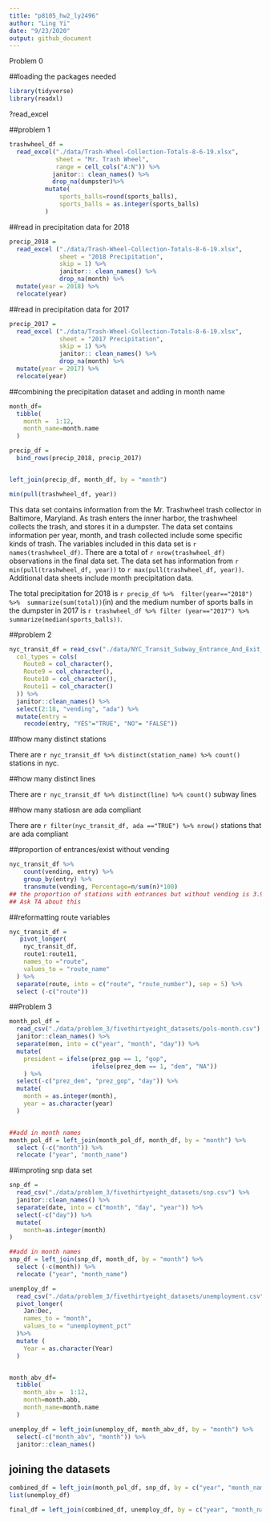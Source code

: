 ```yaml
---
title: "p8105_hw2_ly2496"
author: "Ling Yi"
date: "9/23/2020"
output: github_document
---
```


Problem 0

##loading the packages needed

```r
library(tidyverse)
library(readxl)
```


?read_excel

##problem 1

```r
trashwheel_df =
  read_excel("./data/Trash-Wheel-Collection-Totals-8-6-19.xlsx",
             sheet = "Mr. Trash Wheel",
             range = cell_cols("A:N")) %>%
            janitor:: clean_names() %>%
            drop_na(dumpster)%>%
          mutate(
              sports_balls=round(sports_balls),
              sports_balls = as.integer(sports_balls)
          )
```

##read in precipitation data for 2018

```r
precip_2018 =
  read_excel ("./data/Trash-Wheel-Collection-Totals-8-6-19.xlsx",
              sheet = "2018 Precipitation",
              skip = 1) %>% 
              janitor:: clean_names() %>%
              drop_na(month) %>% 
  mutate(year = 2018) %>% 
  relocate(year)
```

##read in precipitation data for 2017

```r
precip_2017 =
  read_excel ("./data/Trash-Wheel-Collection-Totals-8-6-19.xlsx",
              sheet = "2017 Precipitation",
              skip = 1) %>% 
              janitor:: clean_names() %>%
              drop_na(month) %>% 
  mutate(year = 2017) %>% 
  relocate(year)
```


##combining the precipitation dataset and adding in month name

```r
month_df=
  tibble(
    month =  1:12,
    month_name=month.name
  )

precip_df = 
  bind_rows(precip_2018, precip_2017)


left_join(precip_df, month_df, by = "month")

min(pull(trashwheel_df, year))

```


This data set contains information from the Mr. Trashwheel trash collector in Baltimore, Maryland. As trash enters the inner harbor, the trashwheel collects the trash, and stores it in a dumpster. The data set contains information per year, month, and trash collected include some specific kinds of trash. The variables included in this data set is `r names(trashwheel_df)`. There are a total of `r nrow(trashwheel_df)` observations in the final data set. The data set has information from `r min(pull(trashwheel_df, year))` to `r max(pull(trashwheel_df, year))`. Additional data sheets include month precipitation data. 

The total precipitation for 2018 is `r precip_df %>%  filter(year=="2018") %>%  summarize(sum(total))`(in) and the medium number of sports balls in the dumpster in 2017 is `r trashwheel_df %>% filter (year=="2017") %>% summarize(median(sports_balls))`. 


##problem 2

```r
nyc_transit_df = read_csv("./data/NYC_Transit_Subway_Entrance_And_Exit_Data.csv",
  col_types = cols(
    Route8 = col_character(),
    Route9 = col_character(),
    Route10 = col_character(),
    Route11 = col_character()
  )) %>% 
  janitor::clean_names() %>% 
  select(2:18, "vending", "ada") %>% 
  mutate(entry = 
    recode(entry, "YES"="TRUE", "NO"= "FALSE"))

```

##how many distinct stations

There are `r nyc_transit_df %>% distinct(station_name) %>% count()` stations in nyc.


##how many distinct lines

There are `r nyc_transit_df %>% distinct(line) %>% count()` subway lines


##how many statiosn are ada compliant

There are `r filter(nyc_transit_df, ada =="TRUE") %>% nrow()` stations that are ada compliant

##proportion of entrances/exist without vending

```r
nyc_transit_df %>% 
    count(vending, entry) %>% 
    group_by(entry) %>% 
    transmute(vending, Percentage=n/sum(n)*100)
## the proportion of stations with entrances but without vending is 3.93%
## Ask TA about this
```


##reformatting route variables

```r
nyc_transit_df = 
   pivot_longer(
    nyc_transit_df,
    route1:route11, 
    names_to ="route",
    values_to = "route_name"
  ) %>% 
  separate(route, into = c("route", "route_number"), sep = 5) %>% 
  select (-c("route"))

```

##Problem 3

```r
month_pol_df = 
  read_csv("./data/problem_3/fivethirtyeight_datasets/pols-month.csv") %>% 
  janitor::clean_names() %>% 
  separate(mon, into = c("year", "month", "day")) %>% 
  mutate(
    president = ifelse(prez_gop == 1, "gop", 
                       ifelse(prez_dem == 1, "dem", "NA"))
    ) %>% 
  select(-c("prez_dem", "prez_gop", "day")) %>% 
  mutate(
    month = as.integer(month),
    year = as.character(year)
  )


##add in month names
month_pol_df = left_join(month_pol_df, month_df, by = "month") %>% 
  select (-c("month")) %>% 
  relocate ("year", "month_name")

```

##improting snp data set


```r
snp_df = 
  read_csv("./data/problem_3/fivethirtyeight_datasets/snp.csv") %>% 
  janitor::clean_names() %>% 
  separate(date, into = c("month", "day", "year")) %>% 
  select(-c("day")) %>% 
  mutate(
    month=as.integer(month)
)

##add in month names
snp_df = left_join(snp_df, month_df, by = "month") %>% 
  select (-c(month)) %>% 
  relocate ("year", "month_name")


```


```r
unemploy_df = 
  read_csv("./data/problem_3/fivethirtyeight_datasets/unemployment.csv") %>% 
  pivot_longer(
    Jan:Dec,
    names_to = "month",
    values_to = "unemployment_pct"
  )%>% 
  mutate (
    Year = as.character(Year)
  )


month_abv_df=
  tibble(
    month_abv =  1:12,
    month=month.abb,
    month_name=month.name
  ) 

unemploy_df = left_join(unemploy_df, month_abv_df, by = "month") %>% 
  select(-c("month_abv", "month")) %>% 
  janitor::clean_names()

```

## joining the datasets

```r

combined_df = left_join(month_pol_df, snp_df, by = c("year", "month_name"))
list(unemploy_df)

final_df = left_join(combined_df, unemploy_df, by = c("year", "month_name"))
```




